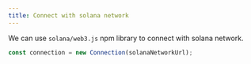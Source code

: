 ```yaml
---
title: Connect with solana network
---
```


We can use `solana/web3.js` npm library to connect with solana network.

```js
const connection = new Connection(solanaNetworkUrl);
```
